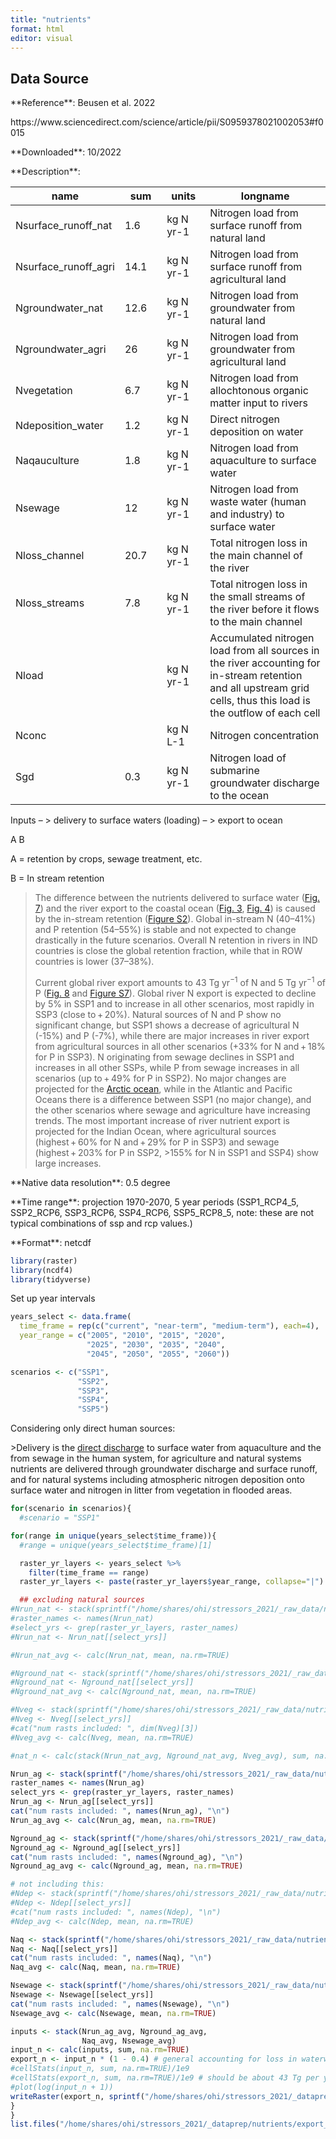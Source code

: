 ```yaml
---
title: "nutrients"
format: html
editor: visual
---
```


## Data Source

\*\*Reference\*\*: Beusen et al. 2022

https://www.sciencedirect.com/science/article/pii/S0959378021002053#f0015

\*\*Downloaded\*\*: 10/2022

\*\*Description\*\*:

| name                 | sum  | units     | longname                                                                                                                                                           |
|------------|------------|------------|-------------------------------------|
| Nsurface_runoff_nat  | 1.6  | kg N yr-1 | Nitrogen load from surface runoff from natural land                                                                                                                |
| Nsurface_runoff_agri | 14.1 | kg N yr-1 | Nitrogen load from surface runoff from agricultural land                                                                                                           |
| Ngroundwater_nat     | 12.6 | kg N yr-1 | Nitrogen load from groundwater from natural land                                                                                                                   |
| Ngroundwater_agri    | 26   | kg N yr-1 | Nitrogen load from groundwater from agricultural land                                                                                                              |
| Nvegetation          | 6.7  | kg N yr-1 | Nitrogen load from allochtonous organic matter input to rivers                                                                                                     |
| Ndeposition_water    | 1.2  | kg N yr-1 | Direct nitrogen deposition on water                                                                                                                                |
| Naqauculture         | 1.8  | kg N yr-1 | Nitrogen load from aquaculture to surface water                                                                                                                    |
| Nsewage              | 12   | kg N yr-1 | Nitrogen load from waste water (human and industry) to surface water                                                                                               |
| Nloss_channel        | 20.7 | kg N yr-1 | Total nitrogen loss in the main channel of the river                                                                                                               |
| Nloss_streams        | 7.8  | kg N yr-1 | Total nitrogen loss in the small streams of the river before it flows to the main channel                                                                          |
| Nload                |      | kg N yr-1 | Accumulated nitrogen load from all sources in the river accounting for in-stream retention and all upstream grid cells, thus this load is the outflow of each cell |
| Nconc                |      | kg N L-1  | Nitrogen concentration                                                                                                                                             |
| Sgd                  | 0.3  | kg N yr-1 | Nitrogen load of submarine groundwater discharge to the ocean                                                                                                      |

Inputs -- \> delivery to surface waters (loading) -- \> export to ocean

A B

A = retention by crops, sewage treatment, etc.

B = In stream retention

> The difference between the nutrients delivered to surface water ([Fig. 7](https://www.sciencedirect.com/science/article/pii/S0959378021002053#f0035)) and the river export to the coastal ocean ([Fig. 3](https://www.sciencedirect.com/science/article/pii/S0959378021002053#f0015), [Fig. 4](https://www.sciencedirect.com/science/article/pii/S0959378021002053#f0020)) is caused by the in-stream retention ([Figure S2](https://www.sciencedirect.com/science/article/pii/S0959378021002053#s0125)). Global in-stream N (40--41%) and P retention (54--55%) is stable and not expected to change drastically in the future scenarios. Overall N retention in rivers in IND countries is close the global retention fraction, while that in ROW countries is lower (37--38%).
>
> Current global river export amounts to 43 Tg yr^−1^ of N and 5 Tg yr^−1^ of P ([Fig. 8](https://www.sciencedirect.com/science/article/pii/S0959378021002053#f0040) and [Figure S7](https://www.sciencedirect.com/science/article/pii/S0959378021002053#s0125)). Global river N export is expected to decline by 5% in SSP1 and to increase in all other scenarios, most rapidly in SSP3 (close to + 20%). Natural sources of N and P show no significant change, but SSP1 shows a decrease of agricultural N (-15%) and P (-7%), while there are major increases in river export from agricultural sources in all other scenarios (+33% for N and + 18% for P in SSP3). N originating from sewage declines in SSP1 and increases in all other SSPs, while P from sewage increases in all scenarios (up to + 49% for P in SSP2). No major changes are projected for the [Arctic ocean](https://www.sciencedirect.com/topics/earth-and-planetary-sciences/arctic-ocean "Learn more about Arctic ocean from ScienceDirect's AI-generated Topic Pages"), while in the Atlantic and Pacific Oceans there is a difference between SSP1 (no major change), and the other scenarios where sewage and agriculture have increasing trends. The most important increase of river nutrient export is projected for the Indian Ocean, where agricultural sources (highest + 60% for N and + 29% for P in SSP3) and sewage (highest + 203% for P in SSP2, \>155% for N in SSP1 and SSP4) show large increases.

\*\*Native data resolution\*\*: 0.5 degree

\*\*Time range\*\*: projection 1970-2070, 5 year periods (SSP1_RCP4_5, SSP2_RCP6, SSP3_RCP6, SSP4_RCP6, SSP5_RCP8_5, note: these are not typical combinations of ssp and rcp values.)

\*\*Format\*\*: netcdf

```r
library(raster)
library(ncdf4)
library(tidyverse)
```

Set up year intervals

```r
years_select <- data.frame(
  time_frame = rep(c("current", "near-term", "medium-term"), each=4),
  year_range = c("2005", "2010", "2015", "2020",
                 "2025", "2030", "2035", "2040",
                 "2045", "2050", "2055", "2060"))

scenarios <- c("SSP1", 
               "SSP2",
               "SSP3",
               "SSP4",
               "SSP5")

```

Considering only direct human sources:

\>Delivery is the [direct discharge](https://www.sciencedirect.com/topics/earth-and-planetary-sciences/direct-discharger "Learn more about direct discharge from ScienceDirect's AI-generated Topic Pages") to surface water from aquaculture and the from sewage in the human system, for agriculture and natural systems nutrients are delivered through groundwater discharge and surface runoff, and for natural systems including atmospheric nitrogen deposition onto surface water and nitrogen in litter from vegetation in flooded areas.

```r

for(scenario in scenarios){
  #scenario = "SSP1"

for(range in unique(years_select$time_frame)){ 
  #range = unique(years_select$time_frame)[1]

  raster_yr_layers <- years_select %>%
    filter(time_frame == range)
  raster_yr_layers <- paste(raster_yr_layers$year_range, collapse="|")

  ## excluding natural sources    
#Nrun_nat <- stack(sprintf("/home/shares/ohi/stressors_2021/_raw_data/nutrient_beusen/Output-IMAGE_GNM-%s_oct2020-Nitrogen_Rivers-v2.nc", scenario), varname="Nsurface_runoff_nat")
#raster_names <- names(Nrun_nat)
#select_yrs <- grep(raster_yr_layers, raster_names)
#Nrun_nat <- Nrun_nat[[select_yrs]]

#Nrun_nat_avg <- calc(Nrun_nat, mean, na.rm=TRUE)

#Nground_nat <- stack(sprintf("/home/shares/ohi/stressors_2021/_raw_data/nutrient_beusen/Output-IMAGE_GNM-%s_oct2020-Nitrogen_Rivers-v2.nc", scenario), varname="Ngroundwater_nat")
#Nground_nat <- Nground_nat[[select_yrs]]
#Nground_nat_avg <- calc(Nground_nat, mean, na.rm=TRUE)

#Nveg <- stack(sprintf("/home/shares/ohi/stressors_2021/_raw_data/nutrient_beusen/Output-IMAGE_GNM-SSP1_oct2020-Nitrogen_Rivers-v2.nc", scenario), varname="Nvegetation")
#Nveg <- Nveg[[select_yrs]]
#cat("num rasts included: ", dim(Nveg)[3])
#Nveg_avg <- calc(Nveg, mean, na.rm=TRUE)

#nat_n <- calc(stack(Nrun_nat_avg, Nground_nat_avg, Nveg_avg), sum, na.rm=TRUE)

Nrun_ag <- stack(sprintf("/home/shares/ohi/stressors_2021/_raw_data/nutrient_beusen/Output-IMAGE_GNM-%s_oct2020-Nitrogen_Rivers-v2.nc", scenario), varname="Nsurface_runoff_agri")
raster_names <- names(Nrun_ag)
select_yrs <- grep(raster_yr_layers, raster_names)
Nrun_ag <- Nrun_ag[[select_yrs]]
cat("num rasts included: ", names(Nrun_ag), "\n")
Nrun_ag_avg <- calc(Nrun_ag, mean, na.rm=TRUE)

Nground_ag <- stack(sprintf("/home/shares/ohi/stressors_2021/_raw_data/nutrient_beusen/Output-IMAGE_GNM-%s_oct2020-Nitrogen_Rivers-v2.nc", scenario), varname="Ngroundwater_agri")
Nground_ag <- Nground_ag[[select_yrs]]
cat("num rasts included: ", names(Nground_ag), "\n")
Nground_ag_avg <- calc(Nground_ag, mean, na.rm=TRUE)

# not including this:
#Ndep <- stack(sprintf("/home/shares/ohi/stressors_2021/_raw_data/nutrient_beusen/Output-IMAGE_GNM-%s_oct2020-Nitrogen_Rivers-v2.nc", scenario), varname="Ndeposition_water")
#Ndep <- Ndep[[select_yrs]]
#cat("num rasts included: ", names(Ndep), "\n")
#Ndep_avg <- calc(Ndep, mean, na.rm=TRUE)

Naq <- stack(sprintf("/home/shares/ohi/stressors_2021/_raw_data/nutrient_beusen/Output-IMAGE_GNM-%s_oct2020-Nitrogen_Rivers-v2.nc", scenario), varname="Naquaculture")
Naq <- Naq[[select_yrs]]
cat("num rasts included: ", names(Naq), "\n")
Naq_avg <- calc(Naq, mean, na.rm=TRUE)

Nsewage <- stack(sprintf("/home/shares/ohi/stressors_2021/_raw_data/nutrient_beusen/Output-IMAGE_GNM-%s_oct2020-Nitrogen_Rivers-v2.nc", scenario), varname="Nsewage")
Nsewage <- Nsewage[[select_yrs]]
cat("num rasts included: ", names(Nsewage), "\n")
Nsewage_avg <- calc(Nsewage, mean, na.rm=TRUE)

inputs <- stack(Nrun_ag_avg, Nground_ag_avg,
                Naq_avg, Nsewage_avg)
input_n <- calc(inputs, sum, na.rm=TRUE)
export_n <- input_n * (1 - 0.4) # general accounting for loss in waterways 
#cellStats(input_n, sum, na.rm=TRUE)/1e9
#cellStats(export_n, sum, na.rm=TRUE)/1e9 # should be about 43 Tg per year
#plot(log(input_n + 1))
writeRaster(export_n, sprintf("/home/shares/ohi/stressors_2021/_dataprep/nutrients/export_to_ocean/export_n_%s_%s.tif", scenario, range), overwrite=TRUE)
}
}
list.files("/home/shares/ohi/stressors_2021/_dataprep/nutrients/export_to_ocean")

```
